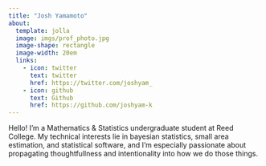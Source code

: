```yaml
---
title: "Josh Yamamoto"
about:
  template: jolla
  image: imgs/prof_photo.jpg
  image-shape: rectangle
  image-width: 20em
  links:
    - icon: twitter
      text: twitter
      href: https://twitter.com/joshyam_
    - icon: github
      text: Github
      href: https://github.com/joshyam-k
---
```


Hello! I'm a Mathematics & Statistics undergraduate student at Reed College. My technical interests lie in bayesian statistics, small area estimation, and statistical software, and I'm especially passionate about propagating thoughtfullness and intentionality into how we do those things. 
